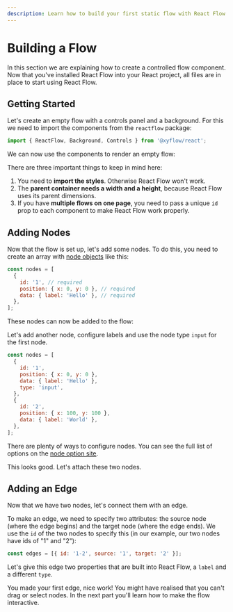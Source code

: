 ```yaml
---
description: Learn how to build your first static flow with React Flow.
---
```



# Building a Flow

In this section we are explaining how to create a controlled flow component. Now that you've installed React Flow into your React project, all files are in place to start using React Flow.

## Getting Started

Let's create an empty flow with a controls panel and a background. For this we need to import the components from the `reactflow` package:

```js
import { ReactFlow, Background, Controls } from '@xyflow/react';
```

We can now use the components to render an empty flow:

<RemoteCodeViewer route="learn/getting-started-1" framework="react" />

There are three important things to keep in mind here:

1. You need to **import the styles**. Otherwise React Flow won't work.
2. The **parent container needs a width and a height**, because React Flow uses its parent dimensions.
3. If you have **multiple flows on one page**, you need to pass a unique `id` prop to each component to make React Flow work properly.

## Adding Nodes

Now that the flow is set up, let's add some nodes. To do this, you need to create an array with [node objects](/api-reference/types/node) like this:

```js
const nodes = [
  {
    id: '1', // required
    position: { x: 0, y: 0 }, // required
    data: { label: 'Hello' }, // required
  },
];
```

These nodes can now be added to the flow:

<RemoteCodeViewer route="learn/getting-started-2" framework="react" />

Let's add another node, configure labels and use the node type `input` for the first node.

```js
const nodes = [
  {
    id: '1',
    position: { x: 0, y: 0 },
    data: { label: 'Hello' },
    type: 'input',
  },
  {
    id: '2',
    position: { x: 100, y: 100 },
    data: { label: 'World' },
  },
];
```

<RemoteCodeViewer route="learn/getting-started-3" framework="react" />

There are plenty of ways to configure nodes. You can see the full list of options on the [node option site](/api-reference/types/node).

This looks good. Let's attach these two nodes.

## Adding an Edge

Now that we have two nodes, let's connect them with an edge.

To make an edge, we need to specify two attributes: the source node (where the edge begins) and the target node (where the edge ends). We use the `id` of the two nodes to specify this (in our example, our two nodes have ids of "1" and "2"):

```js
const edges = [{ id: '1-2', source: '1', target: '2' }];
```

<RemoteCodeViewer route="learn/getting-started-4" framework="react" />

Let's give this edge two properties that are built into React Flow, a `label` and a different `type`.

<RemoteCodeViewer route="learn/getting-started-5" framework="react" />

You made your first edge, nice work! You might have realised that you can't drag or select nodes. In the next part you'll learn how to make the flow interactive.
